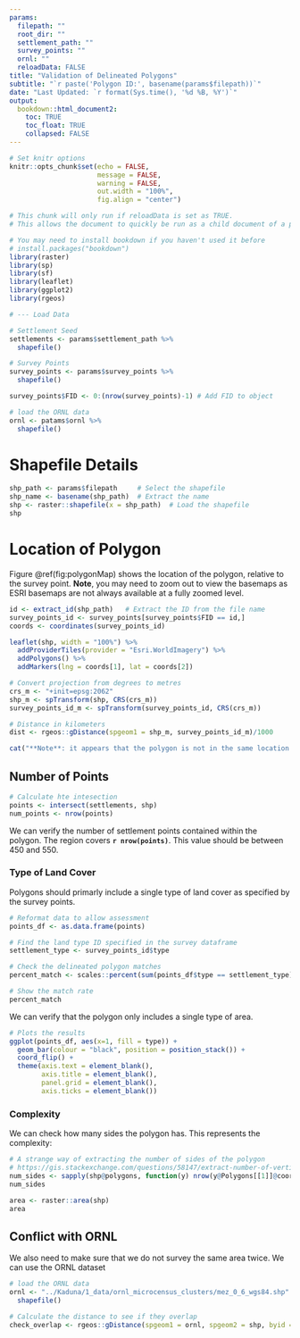 ```yaml
---
params:
  filepath: ""
  root_dir: ""
  settlement_path: ""
  survey_points: ""
  ornl: ""
  reloadData: FALSE
title: "Validation of Delineated Polygons"
subtitle: "`r paste('Polygon ID:', basename(params$filepath))`"
date: "Last Updated: `r format(Sys.time(), '%d %B, %Y')`"
output:
  bookdown::html_document2:
    toc: TRUE
    toc_float: TRUE
    collapsed: FALSE
---
```


```r
# Set knitr options
knitr::opts_chunk$set(echo = FALSE,
                      message = FALSE,
                      warning = FALSE,
                      out.width = "100%",
                      fig.align = "center")
```


```r
# This chunk will only run if reloadData is set as TRUE. 
# This allows the document to quickly be run as a child document of a parent R Markdown document

# You may need to install bookdown if you haven't used it before
# install.packages("bookdown")
library(raster)
library(sp)
library(sf)
library(leaflet)
library(ggplot2)
library(rgeos)

# --- Load Data

# Settlement Seed
settlements <- params$settlement_path %>%
  shapefile()

# Survey Points
survey_points <- params$survey_points %>%
  shapefile()

survey_points$FID <- 0:(nrow(survey_points)-1) # Add FID to object

# load the ORNL data
ornl <- patams$ornl %>%
  shapefile()

```

# Shapefile Details

```r
shp_path <- params$filepath     # Select the shapefile
shp_name <- basename(shp_path)  # Extract the name
shp <- raster::shapefile(x = shp_path)  # Load the shapefile
shp
```

#  Location of Polygon

Figure \@ref(fig:polygonMap) shows the location of the polygon, relative to the survey point. **Note**, you may need to zoom out to view the basemaps as ESRI basemaps are not always available at a fully zoomed level.

```r
id <- extract_id(shp_path)   # Extract the ID from the file name
survey_points_id <- survey_points[survey_points$FID == id,]
coords <- coordinates(survey_points_id)
```

```r
leaflet(shp, width = "100%") %>%
  addProviderTiles(provider = "Esri.WorldImagery") %>%
  addPolygons() %>%
  addMarkers(lng = coords[1], lat = coords[2])
```

```r
# Convert projection from degrees to metres
crs_m <- "+init=epsg:2062"
shp_m <- spTransform(shp, CRS(crs_m))
survey_points_id_m <- spTransform(survey_points_id, CRS(crs_m))

# Distance in kilometers
dist <- rgeos::gDistance(spgeom1 = shp_m, survey_points_id_m)/1000
```

```r
cat("**Note**: it appears that the polygon is not in the same location as the polygon. Make sure that the location is not an error")
```

## Number of Points

```r
# Calculate hte intesection
points <- intersect(settlements, shp)
num_points <- nrow(points)
```

We can verify the number of settlement points contained within the polygon. The region covers **`r nrow(points)`**. This value should be between 450 and 550.

### Type of Land Cover

Polygons should primarly include a single type of land cover as specified by the survey points.

```r
# Reformat data to allow assessment
points_df <- as.data.frame(points)

# Find the land type ID specified in the survey dataframe
settlement_type <- survey_points_id$type

# Check the delineated polygon matches
percent_match <- scales::percent(sum(points_df$type == settlement_type)/nrow(points_df))

# Show the match rate
percent_match
```

We can verify that the polygon only includes a single type of area. 

```r

# Plots the results
ggplot(points_df, aes(x=1, fill = type)) +
  geom_bar(colour = "black", position = position_stack()) +
  coord_flip() +
  theme(axis.text = element_blank(),
        axis.title = element_blank(),
        panel.grid = element_blank(),
        axis.ticks = element_blank())

```

### Complexity

We can check how many sides the polygon has. This represents the complexity:

```r
# A strange way of extracting the number of sides of the polygon
# https://gis.stackexchange.com/questions/58147/extract-number-of-vertices-in-each-polygon-in-r
num_sides <- sapply(shp@polygons, function(y) nrow(y@Polygons[[1]]@coords))
num_sides
```

```r
area <- raster::area(shp)
area
```

## Conflict with ORNL

We also need to make sure that we do not survey the same area twice. We can use the ORNL dataset

```r
# load the ORNL data
ornl <- "../Kaduna/1_data/ornl_microcensus_clusters/mez_0_6_wgs84.shp" %>%
  shapefile()

# Calculate the distance to see if they overlap
check_overlap <- rgeos::gDistance(spgeom1 = ornl, spgeom2 = shp, byid = FALSE) == 0
```


